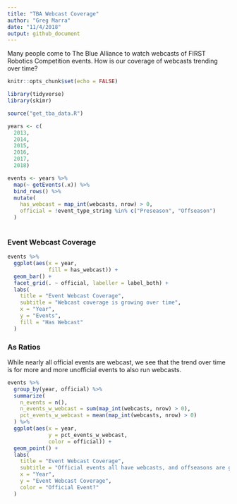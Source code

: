 ```yaml
---
title: "TBA Webcast Coverage"
author: "Greg Marra"
date: "11/4/2018"
output: github_document
---
```


Many people come to The Blue Alliance to watch webcasts of FIRST Robotics Competition events. How is our coverage of webcasts trending over time?

```r
knitr::opts_chunk$set(echo = FALSE)

library(tidyverse)
library(skimr)

source("get_tba_data.R")

years <- c(
  2013,
  2014,
  2015,
  2016, 
  2017, 
  2018)

events <- years %>%
  map(~ getEvents(.x)) %>%
  bind_rows() %>%
  mutate(
    has_webcast = map_int(webcasts, nrow) > 0,
    official = !event_type_string %in% c("Preseason", "Offseason")
  )
  
```

### Event Webcast Coverage

```r
events %>%
  ggplot(aes(x = year,
             fill = has_webcast)) +
  geom_bar() +
  facet_grid(. ~ official, labeller = label_both) +
  labs(
    title = "Event Webcast Coverage",
    subtitle = "Webcast coverage is growing over time",
    x = "Year",
    y = "Events",
    fill = "Has Webcast"
  )
```

### As Ratios

While nearly all official events are webcast, we see that the trend over time is for more and more unofficial events to also run webcasts.

```r
events %>%
  group_by(year, official) %>%
  summarize(
    n_events = n(),
    n_events_w_webcast = sum(map_int(webcasts, nrow) > 0),
    pct_events_w_webcast = mean(map_int(webcasts, nrow) > 0)
  ) %>%
  ggplot(aes(x = year,
             y = pct_events_w_webcast,
             color = official)) +
  geom_point() +
  labs(
    title = "Event Webcast Coverage",
    subtitle = "Official events all have webcasts, and offseasons are growing in coverage",
    x = "Year",
    y = "Event Webcast Coverage",
    color = "Official Event?"
  )
```



